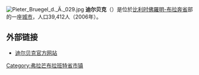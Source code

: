 {{Unreferenced|time=2018-08-14T11:45:22+00:00}}
[[File:Pieter_Bruegel_d._Ä._029.jpg|thumb]]
'''迪尔贝克'''（{{lang-nl|Dilbeek}}）是位於[[比利时|比利时]][[佛羅明-布拉奔省|佛羅明-布拉奔省]]部的一座[[城市|城市]]，人口39,412人（2006年）。

==外部链接==
*[http://www.dilbeek.be/ 迪尔贝克官方网站] {{Wayback|url=http://www.dilbeek.be/ |date=20081205135510 }}

{{佛罗明-布拉奔省市区}}
[[Category:弗拉芒布拉班特省市镇|Category:弗拉芒布拉班特省市镇]]
{{Belgium-geo-stub}}
{{DEFAULTSORT:Dilbeek}}